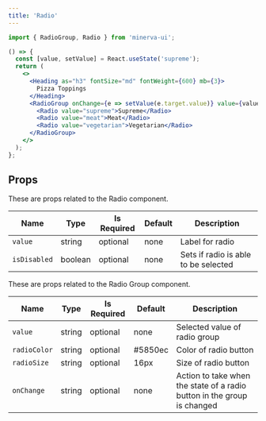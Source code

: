 ```yaml
---
title: 'Radio'
---
```



```js
import { RadioGroup, Radio } from 'minerva-ui';
```

```jsx live
() => {
  const [value, setValue] = React.useState('supreme');
  return (
    <>
      <Heading as="h3" fontSize="md" fontWeight={600} mb={3}>
        Pizza Toppings
      </Heading>
      <RadioGroup onChange={e => setValue(e.target.value)} value={value}>
        <Radio value="supreme">Supreme</Radio>
        <Radio value="meat">Meat</Radio>
        <Radio value="vegetarian">Vegetarian</Radio>
      </RadioGroup>
    </>
  );
};
```


## Props

These are props related to the Radio component.

|Name|Type|Is Required|Default|Description|
| --- | --- | --- | --- | --- |
| `value` | string | optional| none | Label for radio |
| `isDisabled` | boolean | optional| none | Sets if radio is able to be selected |


These are props related to the Radio Group component.

|Name|Type|Is Required|Default|Description|
| --- | --- | --- | --- | --- |
| `value` | string | optional| none | Selected value of radio group |
| `radioColor` | string | optional| #5850ec | Color of radio button |
| `radioSize` | string | optional| 16px | Size of radio button |
| `onChange` | string | optional| none | Action to take when the state of a radio button in the group is changed |